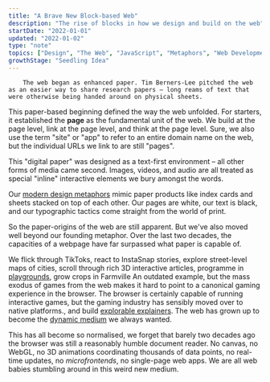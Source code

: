 ```yaml
---
title: "A Brave New Block-based Web"
description: "The rise of blocks in how we design and build on the web"
startDate: "2022-01-01"
updated: "2022-01-02"
type: "note"
topics: ["Design", "The Web", "JavaScript", "Metaphors", "Web Development"]
growthStage: "Seedling Idea"
---
```


<IntroParagraph >

		The web began as enhanced paper. Tim Berners-Lee pitched the web as an easier way to share research papers – long reams of text that were otherwise being handed around on physical sheets.

</IntroParagraph >

This paper-based beginning defined the way the web unfolded. For starters, it established the **page** as the fundamental unit of the web. We build at the page level, link at the page level, and think at the page level. <Footnote idName={1}>Sure, we also use the term "site" or "app" to refer to an entire domain name on the web, but the individual URLs we link to are still "pages".</Footnote>

This "digital paper" was designed as a text-first environment – all other forms of media came second. Images, videos, and audio are all treated as special "inline" interactive elements we bury amongst the words.

Our [modern design metaphors](https://en.wikipedia.org/wiki/Material_Design) mimic paper products like index cards and sheets stacked on top of each other. Our pages are white, our text is black, and our typographic tactics come straight from the world of print.

So the paper-origins of the web are still apparent. But we've also moved well beyond our founding metaphor. Over the last two decades, the capacities of a webpage have far surpassed what paper is capable of.

We flick through TikToks, react to InstaSnap stories, explore street-level maps of cities, scroll through rich 3D interactive articles, programme in [playgrounds](https://observablehq.com/), grow crops in Farmville <Footnote idName={2}>An outdated example, but the mass exodus of games from the web makes it hard to point to a canonical gaming experience in the browser. The browser is certainly capable of running interactive games, but the gaming industry has sensibly moved over to native platforms.</Footnote>, and build [explorable explainers](https://en.wikipedia.org/wiki/Explorable_explanation). The web has grown up to become the [dynamic medium](https://www.youtube.com/watch?v=agOdP2Bmieg) we always wanted.

This has all become so normalised, we forget that barely two decades ago the browser was still a reasonably humble document reader. No canvas, no WebGL, no 3D animations coordinating thousands of data points, no real-time updates, no _microfrontends_, no single-page web apps. We are all web babies stumbling around in this weird new medium.
